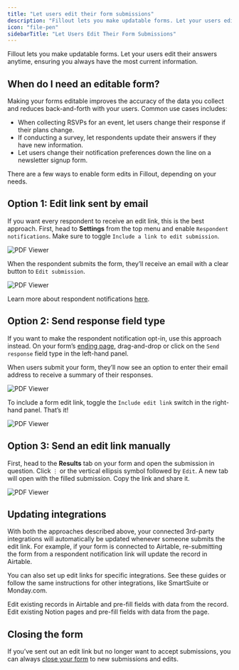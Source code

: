 ```yaml
---
title: "Let users edit their form submissions"
description: "Fillout lets you make updatable forms. Let your users edit their answers anytime, ensuring you always have the most current information."
icon: "file-pen"
sidebarTitle: "Let Users Edit Their Form Submissions"
---
```


Fillout lets you make updatable forms. Let your users edit their answers anytime, ensuring you always have the most current information.

## When do I need an editable form?

Making your forms editable improves the accuracy of the data you collect and reduces back-and-forth with your users. Common use cases includes:

- When collecting RSVPs for an event, let users change their response if their plans change.
- If conducting a survey, let respondents update their answers if they have new information.
- Let users change their notification preferences down the line on a newsletter signup form.

There are a few ways to enable form edits in Fillout, depending on your needs.

## Option 1: Edit link sent by email

If you want every respondent to receive an edit link, this is the best approach. First, head to **Settings** from the top menu and enable `Respondent notifications`. Make sure to toggle `Include a link to edit submission`.

<Frame>
<img src="/images/guides/image-8.png" alt="PDF Viewer" />
</Frame>

When the respondent submits the form, they’ll receive an email with a clear button to `Edit submission`.

<Frame>
<img src="/images/guides/image-9.png" alt="PDF Viewer" />
</Frame>

Learn more about respondent notifications [here](/help/respondent-emails).

## Option 2: Send response field type

If you want to make the respondent notification opt-in, use this approach instead. On your form’s [ending page](/help/ending-page), drag-and-drop or click on the `Send response` field type in the left-hand panel.

When users submit your form, they’ll now see an option to enter their email address to receive a summary of their responses.

<Frame>
<img src="/images/guides/image-10.png" alt="PDF Viewer" />
</Frame>

To include a form edit link, toggle the `Include edit link` switch in the right-hand panel. That’s it!

<Frame>
<img src="/images/guides/image-11.png" alt="PDF Viewer" />
</Frame>

## Option 3: Send an edit link manually

First, head to the **Results** tab on your form and open the submission in question. Click `⋮` or the vertical ellipsis symbol followed by `Edit`. A new tab will open with the filled submission. Copy the link and share it.

<Frame>
<img src="/images/guides/image-12.png" alt="PDF Viewer" />
</Frame>

## Updating integrations

With both the approaches described above, your connected 3rd-party integrations will automatically be updated whenever someone submits the edit link. For example, if your form is connected to Airtable, re-submitting the form from a respondent notification link will update the record in Airtable.

You can also set up edit links for specific integrations. See these guides or follow the same instructions for other integrations, like SmartSuite or Monday.com.

<CardGroup cols={3}>
  <Card title="Update existing Airtable records" href="/help/airtable-update-form" icon="arrow-rotate-right" iconType="regular" color="#FFC738">
 Edit existing records in Airtable and pre-fill fields with data from the record.
  </Card>
  <Card title="Update existing Notion pages" href="/help/notion-update-form" icon="arrow-rotate-right" iconType="regular" color="#FFC738">
 Edit existing Notion pages and pre-fill fields with data from the page.
  </Card>
</CardGroup>


## Closing the form

If you’ve sent out an edit link but no longer want to accept submissions, you can always [close your form](/help/manage-form-access) to new submissions and edits.
